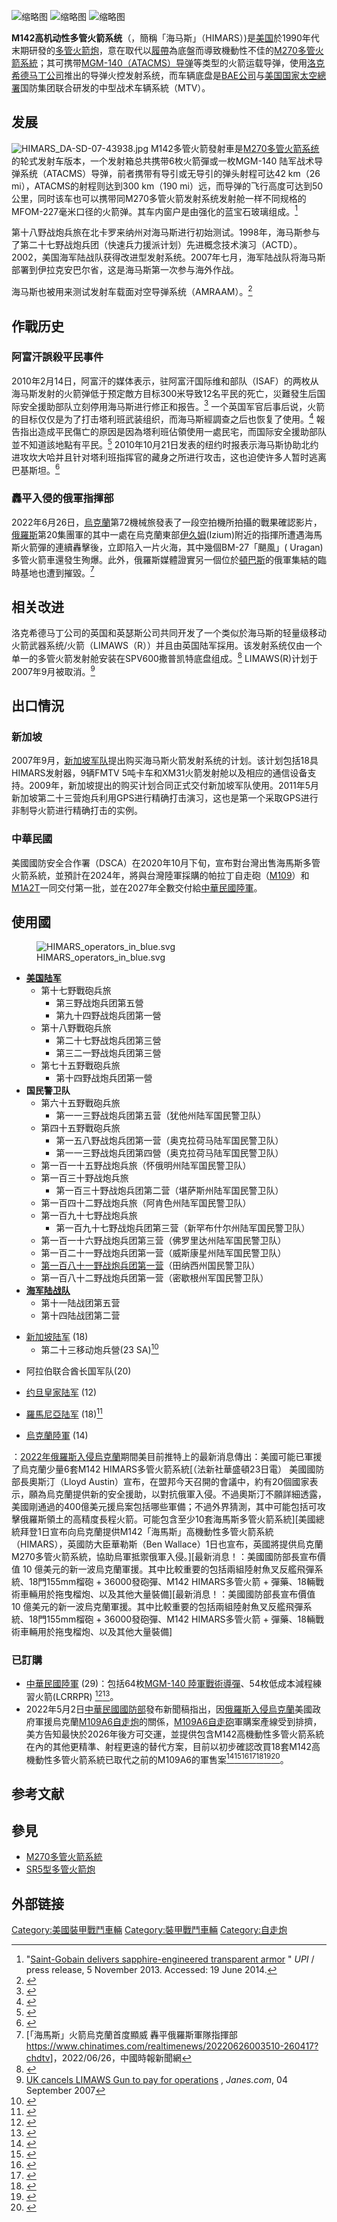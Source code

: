 {{roughtranslation|time=2019-11-07T23:09:35+00:00}}
{{infobox weapon
| name               = M142高机动性多管火箭系统「海马斯」<br>M142 High Mobility Artillery Rocket System「HIMARS」
| image              = File:HIMARS - missile launched.jpg|border
| image_size         = 300px
| caption            = 「海馬斯」多管火箭系統於2005年在美国白沙导弹靶场
| origin             = {{US}}
| type               = 自行式[[多管火箭|多管火箭]]
<!-- Type selection -->
| is_ranged          = yes
| is_bladed          = 
| is_explosive       = 
| is_artillery       = yes
| is_vehicle         = yes
| is_missile         = yes
| is_UK              = 
<!-- Service history -->
| service            = 
<!-- Production history -->
| designer           = 
| design_date        = 
| manufacturer       =  [[洛克希德马丁公司|洛克希德马丁公司]]<br>[[英國航太|英國航太車輛系统]]（底盘）
|wars= [[阿富汗戰爭_(2001年－2021年)|阿富汗戰爭]]<br>[[敘利亞內戰|敘利亞內戰]]<ref>{{Cite web |url=http://edition.cnn.com/2017/06/13/politics/us-artillery-system-southern-syria/index.html |title=存档副本 |access-date=2021-06-18 |archive-date=2018-12-20 |archive-url=https://web.archive.org/web/20181220121531/https://edition.cnn.com/2017/06/13/politics/us-artillery-system-southern-syria/index.html }}</ref><br>[[伊拉克內戰|伊拉克內戰]]<ref>{{cite web|url=https://www.youtube.com/watch?v=lzCWeCJMxFU|title=HIMARS Strike At Night In Iraq • 2016 Mosul Advance|last=Gung Ho Vids|via=YouTube|access-date=2021-06-18|archive-date=2021-06-29|archive-url=https://web.archive.org/web/20210629043033/https://www.youtube.com/watch?v=lzCWeCJMxFU}}</ref><br>[[2022年俄羅斯入侵烏克蘭|2022年俄羅斯入侵烏克蘭]]
| unit_cost          = 5,100,000[[美元|美元]]（2014）（包括車體系統及所有彈藥）<ref>{{cite web|last1=Oestergaard |first1=Joakim |title=About the HIMARS |url=https://www.bga-aeroweb.com/Defense/HIMARS.html |website=Aeroweb |access-date=28 April 2015 |url-status=dead |archive-url=https://web.archive.org/web/20150423045905/http://www.bga-aeroweb.com/Defense/HIMARS.html |archive-date=23 April 2015 }}</ref><br>（{{Inflation-year|US-GDP}}年等同{{Inflation|US-GDP|5,100,000|2014|r=1}}[[美元|美元]]）{{Inflation/fn|US-GDP}}
| production_date    =
| number             = 414<ref>{{cite web |url=http://www.deagel.com/Artillery-Systems/M142-HIMARS_a000521001.aspx |title=M142 HIMARS total production |url-status=dead |access-date=2020-07-07 |archive-date=2020-07-07 |archive-url=https://web.archive.org/web/20200707214744/http://www.deagel.com/Artillery-Systems/M142-HIMARS_a000521001.aspx }}</ref>
| variants           = 
<!-- General specifications -->
| spec_label         = 
| weight             = {{convert|16,250|kg|lb|abbr=on|sigfig=3}}<ref>{{Cite web |url=https://asc.army.mil/web/portfolio-item/ms-himars-m142/ |title=存档副本 |access-date=2021-06-18 |archive-date=2021-04-30 |archive-url=https://web.archive.org/web/20210430173228/https://asc.army.mil/web/portfolio-item/ms-himars-m142/ }}</ref>
| length             = {{convert|7|m|ftin|abbr=on|sigfig=3}}
| part_length        =
| width              = {{convert|2.4|m|ftin|abbr=on|sigfig=3}}
| height             = {{convert|3.2|m|ftin|abbr=on|sigfig=3}}
| diameter           =
| crew               = 3
| passengers         =
<!-- Ranged weapon specifications --> 
| cartridge          = 
| cartridge_weight   = 
| caliber            = {{convert|227|mm}}
| barrels            = 
| action             = 
| rate               = 单发、双连发、四连发、六发齐射
| velocity           = 
| range              = {{convert|2|-|300|km|mi|sigfig=3}}
| max_range          = {{convert|300|km|sigfig=3}}
| feed               = 
| sights             = 
<!-- Artillery specifications -->
| breech             = 
| recoil             = 
| carriage           = 
| elevation          = 
| traverse           = 360
<!-- Bladed weapon specifications --> 
| blade_type         = 
| hilt_type          = 
| sheath_type        = 
| head_type          = 
| haft_type          = 
<!-- Explosive specifications --> 
| filling            = 
| filling_weight     = 
| detonation         = 
| yield              = 
<!-- Vehicle/missile specifications -->
| armour             = 轻型装甲
| primary_armament   = 
| secondary_armament = 
| engine             = 
| engine_power       = 
| pw_ratio           = 
| transmission       = 
| payload_capacity   = 
| suspension         = 
| clearance          = 
| fuel_capacity      = 
| vehicle_range      = {{convert|480|km|mi|sigfig=3}}
| speed              = {{convert|85|km/h|mi/h|sigfig=3}}
| guidance           = 
| steering           = 
<!-- Missiles only -->
| wingspan           = 
| propellant         = 
| ceiling            = 
| altitude           = 
| depth              = 
| boost              = 
| accuracy           =  Guided
| launch_platform    = 
| transport          =
}}
[[File:Fire_support_training_140313-A-DM872-123.jpg|缩略图]]
[[File:HIMARS_in_Iraq.jpg|缩略图]]
[[File:HIMARS_rolls_off_a_C-130.jpg|缩略图]]

'''M142高机动性多管火箭系统'''（{{Lang-en|M142 High Mobility Artillery Rocket System}}，簡稱「海马斯」（HIMARS）)是[[美国|美国]]於1990年代末期研發的[[多管火箭炮|多管火箭炮]]，意在取代以[[履帶|履帶]]為底盤而導致機動性不佳的[[M270多管火箭系統|M270多管火箭系統]]；其可携带[[MGM-140_陸軍戰術導彈系統|MGM-140（ATACMS）导弹]]等类型的火箭运载导弹，使用[[洛克希德马丁公司|洛克希德马丁公司]]推出的导弹火控发射系统，而车辆底盘是[[英国宇航系统|BAE公司]]与[[美国国家航空航天局|美国国家太空總署]]国防集团联合研发的中型战术车辆系統（MTV）。

==发展==
[[Image:HIMARS_DA-SD-07-43938.jpg|thumb]]
M142多管火箭發射車是[[M270多管火箭系统|M270多管火箭系统]]的轮式发射车版本，一个发射箱总共携带6枚火箭彈或一枚MGM-140 陆军战术导弹系统（ATACMS）导弹，前者携带有导引或无导引的弹头射程可达42 km（26 mi），ATACMS的射程则达到300 km（190 mi）远，而导弹的飞行高度可达到50公里，同时该车也可以携带同M270多管火箭发射系统发射舱一样不同规格的MFOM-227毫米口径的火箭弹。其车内窗户是由强化的蓝宝石玻璃组成。<ref>"[http://www.upi.com/Business_News/Security-Industry/2013/11/05/Saint-Gobain-delivers-sapphire-engineered-transparent-armor/UPI-26791383684004/?spt=mps&or=1 Saint-Gobain delivers sapphire-engineered transparent armor] {{Wayback|url=http://www.upi.com/Business_News/Security-Industry/2013/11/05/Saint-Gobain-delivers-sapphire-engineered-transparent-armor/UPI-26791383684004/?spt=mps&or=1 |date=20141027190954 }}" ''UPI'' / press release, 5 November 2013. Accessed: 19 June 2014.</ref>

第十八野战炮兵旅在北卡罗来纳州对海马斯进行初始测试。1998年，海马斯参与了第二十七野战炮兵团（快速兵力援派计划）先进概念技术演习（ACTD）。2002，美国海军陆战队获得改进型发射系统。2007年七月，海军陆战队将海马斯部署到伊拉克安巴尔省，这是海马斯第一次参与海外作战。

海马斯也被用来测试发射车载面对空导弹系统（AMRAAM）。<ref>{{Cite web |url=http://www.lockheedmartin.com/us/news/press-releases/2009/march/LockheedMartinsHIMARSLaun.html |title=HIMARS Launcher Successfully Fires Air Defense Missile |accessdate=2014-10-27 |archive-date=2014-10-27 |archive-url=https://web.archive.org/web/20141027175530/http://www.lockheedmartin.com/us/news/press-releases/2009/march/LockheedMartinsHIMARSLaun.html |dead-url=no }}</ref>

==作戰历史==
===阿富汗誤殺平民事件===
2010年2月14日，阿富汗的媒体表示，驻阿富汗国际维和部队（ISAF）的两枚从海马斯发射的火箭弹低于预定敵方目标300米导致12名平民的死亡，災難發生后国际安全援助部队立刻停用海马斯进行修正和报告。<ref>{{Cite web |url=http://www.isaf.nato.int/article/isaf-releases/isaf-weapon-fails-to-hit-intended-target-12-civilians-killed.html |title=ISAF Weapon Fails to Hit Intended Target, 12 Civilians Killed |accessdate=2014-10-27 |archive-date=2014-10-27 |archive-url=https://web.archive.org/web/20141027180353/http://www.isaf.nato.int/article/isaf-releases/isaf-weapon-fails-to-hit-intended-target-12-civilians-killed.html |dead-url=no }}</ref> 一个英国军官后事后说，火箭的目标仅仅是为了打击塔利班武装组织，而海马斯經調查之后也恢复了使用。<ref>{{cite web |url=http://www.telegraph.co.uk/news/worldnews/asia/afghanistan/7254661/Operation-Moshtarak-missiles-that-killed-civilians-hit-correct-target.html |title=Operation Moshtarak: missiles that killed civilians 'hit correct target' |publisher=Telegraph |date=2010-02-16 |accessdate=2010-07-07 |archive-date=2016-03-04 |archive-url=https://web.archive.org/web/20160304074602/http://www.telegraph.co.uk/news/worldnews/asia/afghanistan/7254661/Operation-Moshtarak-missiles-that-killed-civilians-hit-correct-target.html |dead-url=no }}</ref> 報告指出造成平民傷亡的原因是因為塔利班佔領使用一處民宅，而国际安全援助部队並不知道該地點有平民。<ref>{{cite web |url=http://www.strategypage.com/htmw/htart/articles/20100218.aspx |title=Artillery: It Wasn't Me |publisher=Strategypage.com |date=2010-02-18 |accessdate=2010-07-07 |archive-date=2015-10-16 |archive-url=https://web.archive.org/web/20151016195656/http://www.strategypage.com/htmw/htart/articles/20100218.aspx |dead-url=yes }}</ref> 2010年10月21日发表的纽约时报表示海马斯协助北约进攻坎大哈并且针对塔利班指挥官的藏身之所进行攻击，这也迫使许多人暂时逃离巴基斯坦。<ref>{{Cite web |url=http://www.nytimes.com/2010/10/21/world/asia/21kandahar.html |title=Coalition Forces Routing Taliban in Key Afghan Region |accessdate=2014-10-27 |archive-date=2014-08-03 |archive-url=https://web.archive.org/web/20140803154730/http://www.nytimes.com/2010/10/21/world/asia/21kandahar.html |dead-url=no }}</ref>

===轟平入侵的俄軍指揮部===
2022年6月26日，[[烏克蘭|烏克蘭]]第72機械旅發表了一段空拍機所拍攝的戰果確認影片，[[俄羅斯|俄羅斯]]第20集團軍的其中一處在烏克蘭東部[[伊久姆|伊久姆]](Izium)附近的指揮所遭遇海馬斯火箭彈的連續轟擊後，立即陷入一片火海，其中幾個BM-27「颶風」( Uragan)多管火箭車還發生殉爆。此外，俄羅斯媒體證實另一個位於[[頓巴斯|頓巴斯]]的俄軍集結的臨時基地也遭到摧毀。<ref>[「海馬斯」火箭烏克蘭首度顯威 轟平俄羅斯軍隊指揮部 https://www.chinatimes.com/realtimenews/20220626003510-260417?chdtv]，2022/06/26，中國時報新聞網</ref>

==相关改进==
洛克希德马丁公司的英国和英瑟斯公司共同开发了一个类似於海马斯的轻量级移动火箭武器系统/火箭（LIMAWS（R））并且由英国陆军採用。该发射系统仅由一个单一的多管火箭发射舱安装在SPV600撒普凯特底盘组成。<ref>{{Cite web |url=http://www.defense-update.com/events/2007/summary/dsei07_missiles.htm#camm |title=Missiles and Fire Support at DSEi 2007 |accessdate=2014-10-27 |archive-date=2008-09-05 |archive-url=https://web.archive.org/web/20080905154914/http://www.defense-update.com/events/2007/summary/dsei07_missiles.htm#camm |dead-url=yes }}</ref> LIMAWS(R)计划于2007年9月被取消。<ref>[http://www.janes.com/news/defence/idr/idr070904_1_n.shtml UK cancels LIMAWS Gun to pay for operations] {{Wayback|url=http://www.janes.com/news/defence/idr/idr070904_1_n.shtml |date=20191018063858 }}, ''Janes.com'', 04 September 2007</ref>

==出口情況==
===新加坡===
2007年9月，[[新加坡武裝部隊|新加坡军队]]提出购买海马斯火箭发射系统的计划。该计划包括18具HIMARS发射器，9辆FMTV 5吨卡车和XM31火箭发射舱以及相应的通信设备支持。2009年，新加坡提出的购买计划合同正式交付新加坡军队使用。2011年5月新加坡第二十三营炮兵利用GPS进行精确打击演习，这也是第一个采取GPS进行非制导火箭进行精确打击的实例。
===中華民國===
美國國防安全合作署（DSCA）在2020年10月下旬，宣布對台灣出售海馬斯多管火箭系統，並預計在2024年，將與台灣陸軍採購的帕拉丁自走砲（[[M109|M109]]）和[[M1A2|M1A2]]T一同交付第一批，並在2027年全數交付給[[中華民國陸軍|中華民國陸軍]]。

==使用國==
[[File:HIMARS_operators_in_blue.svg|thumb]]

;{{USA}}
*'''[[美国陆军|美国陆军]]'''
**第十七野戰砲兵旅
***第三野战炮兵团第五營
***第九十四野战炮兵团第一營
**第十八野戰砲兵旅
***第二十七野战炮兵团第三營
***第三二一野战炮兵团第三營
**第七十五野戰砲兵旅
***第十四野战炮兵团第一營
*'''国民警卫队'''
**第六十五野戰砲兵旅
***第一一三野战炮兵团第五营（犹他州陆军国民警卫队）
**第四十五野戰砲兵旅
***第一五八野战炮兵团第一营（奥克拉荷马陆军国民警卫队）
***第一一三野战炮兵团第四營（奥克拉荷马陆军国民警卫队）
**第一百一十五野战炮兵旅（怀俄明州陆军国民警卫队）
**第一百三十野战炮兵旅
***第一百三十野战炮兵团第二营（堪萨斯州陆军国民警卫队）
**第一百四十二野战炮兵旅（阿肯色州陆军国民警卫队）
**第一百九十七野战炮兵旅
***第一百九十七野战炮兵团第三营（新罕布什尔州陆军国民警卫队）
**第一百一十六野战炮兵团第三营（佛罗里达州陆军国民警卫队）
**第一百二十一野战炮兵团第一营（威斯康星州陆军国民警卫队）
**[[美国陆军第181野战炮兵团|第一百八十一野战炮兵团第一营]]（田纳西州国民警卫队）
**第一百八十二野战炮兵团第一营（密歇根州军国民警卫队）
*'''[[美国海军陆战队|海军陆战队]]'''
** 第十一陆战团第五营
** 第十四陆战团第二营
{{SIN}}
*[[新加坡陆军|新加坡陆军]] (18) 
**第二十三移动炮兵營(23 SA)<ref>{{cite web|url=http://www.mindef.gov.sg/imindef/publications/cyberpioneer/features/2010/jan10_fs.html|title=Integration at its best|date=2010-01-04|publisher=[[Ministry_of_Defence_(Singapore)|Ministry of Defence (Singapore)]]|accessdate=1 May 2011|quote=Men from 23 SA had commenced training with the US Army's HIMARS in March 2009.|deadurl=yes|archiveurl=https://web.archive.org/web/20140202142202/http://www.mindef.gov.sg/imindef/publications/cyberpioneer/features/2010/jan10_fs.html|archivedate=2014-02-02}}</ref>
{{UAE}}
*阿拉伯联合酋长国军队(20) 
{{JOR}}
*[[约旦皇家陆军|约旦皇家陆军]] (12)
{{ROM}}
*[[羅馬尼亞陆军|羅馬尼亞陆军]] (18)<ref>{{cite news |title=羅馬尼亞接收首批海馬斯多管火箭 將部署至東部飛彈營 |url=https://news.ltn.com.tw/news/world/breakingnews/3456955 |accessdate=2021-03-05 |work=自由時報 |date=2021-03-05 |archive-date=2021-07-18 |archive-url=https://web.archive.org/web/20210718013723/https://news.ltn.com.tw/news/world/breakingnews/3456955 |dead-url=no }}</ref>
{{UKR}}
*[[烏克蘭陸軍|烏克蘭陸軍]] (14)
：[[2022年俄羅斯入侵烏克蘭|2022年俄羅斯入侵烏克蘭]]期間美目前推特上的最新消息傳出：美國可能已軍援了烏克蘭少量6套M142 HIMARS多管火箭系統[（法新社華盛頓23日電） 美國國防部長奧斯汀（Lloyd Austin）宣布，在盟邦今天召開的會議中，約有20個國家表示，願為烏克蘭提供新的安全援助，以對抗俄軍入侵。不過奧斯汀不願詳細透露，美國剛通過的400億美元援烏案包括哪些軍備；不過外界猜測，其中可能包括可攻擊俄羅斯領土的高精度長程火箭。可能包含至少10套海馬斯多管火箭系統][美國總統拜登1日宣布向烏克蘭提供M142「海馬斯」高機動性多管火箭系統（HIMARS），英國防大臣華勒斯（Ben Wallace）1日也宣布，英國將提供烏克蘭M270多管火箭系統，協助烏軍抵禦俄軍入侵。][最新消息！：美國國防部長宣布價值 10 億美元的新一波烏克蘭軍援。其中比較重要的包括兩組陸射魚叉反艦飛彈系統、18門155mm榴砲 + 36000發砲彈、M142 HIMARS多管火箭 + 彈藥、18輛戰術車輛用於拖曳榴炮、以及其他大量裝備][最新消息！：美國國防部長宣布價值 10 億美元的新一波烏克蘭軍援。其中比較重要的包括兩組陸射魚叉反艦飛彈系統、18門155mm榴砲 + 36000發砲彈、M142 HIMARS多管火箭 + 彈藥、18輛戰術車輛用於拖曳榴炮、以及其他大量裝備]



===已訂購===
{{ROC}}
*[[中華民國陸軍|中華民國陸軍]] (29)：包括64枚[[MGM-140_陸軍戰術導彈系統|MGM-140 陸軍戰術導彈]]、54枚低成本減程練習火箭(LCRRPR) <ref name="台灣購入海馬斯">{{cite news |title=美國宣布「海馬斯多管火箭系統」等3筆對台軍售案 總額逾18億美元 |url=https://newtalk.tw/news/view/2020-10-22/482836 |accessdate=2020-10-22 |work=新頭殼新聞 |date=2020-10-22 |archive-date=2020-11-29 |archive-url=https://web.archive.org/web/20201129203424/https://newtalk.tw/news/view/2020-10-22/482836 |dead-url=no }}</ref><ref>{{Cite web|url=https://www.upmedia.mg/news_info.php?Type=2&SerialNo=117947|title=M142海馬斯多管火箭之後　台灣首度擁有「地對地彈道飛彈」攻勢防禦|website=上報UP Media|access-date=2022-05-04|archive-date=2022-05-04|archive-url=https://web.archive.org/web/20220504034244/https://www.upmedia.mg/news_info.php?Type=2&SerialNo=117947}}</ref>。
*2022年5月2日[[中華民國國防部|中華民國國防部]]發布新聞稿指出，因[[2022年俄羅斯入侵烏克蘭|俄羅斯入侵烏克蘭]]美國政府軍援烏克蘭[[M109自走炮#M109A6帕拉丁（Paladin）|M109A6自走炮]]的關係，[[M109自走炮#M109A6帕拉丁（Paladin）|M109A6自走砲]]軍購案產線受到排擠，美方告知最快於2026年後方可交運，並提供包含M142高機動性多管火箭系統在內的其他更精準、射程更遠的替代方案，目前以初步確認改買18套M142高機動性多管火箭系統已取代之前的M109A6的軍售案<ref>{{Cite web|url=https://www.upmedia.mg/news_info.php?Type=1&SerialNo=143706|title=【軍售喊停】美年初預告難如期交運M109A6自走砲　我擬改增購海馬斯多管火箭|website=上報UP Media|access-date=2022-05-04|archive-date=2022-05-04|archive-url=https://web.archive.org/web/20220504101153/https://www.upmedia.mg/news_info.php?Type=1&SerialNo=143706}}</ref><ref>{{Cite web|url=https://udn.com/news/story/10930/6282452|title=美停售台M109A6自走砲 國防部：美承諾以海馬士多管火箭系統替代|website=聯合新聞網|access-date=2022-05-04|archive-date=2022-05-05|archive-url=https://web.archive.org/web/20220505102047/https://udn.com/news/story/10930/6282452}}</ref><ref>{{Cite web|url=https://udn.com/news/story/10930/6282872|title=揭仲：海馬士多管火箭系統無法替代M109A6自走砲|website=聯合新聞網|access-date=2022-05-04|archive-date=2022-05-05|archive-url=https://web.archive.org/web/20220505102835/https://udn.com/news/story/10930/6282872}}</ref><ref>{{Cite web|url=https://udn.com/news/story/10930/6284337|title=軍方：增購海馬斯多管火箭系統 有助落實濱海決勝|website=聯合新聞網|access-date=2022-05-04|archive-date=2022-05-06|archive-url=https://web.archive.org/web/20220506102625/https://udn.com/news/story/10930/6284337}}</ref><ref>{{Cite web|url=https://www.setn.com/News.aspx?NewsID=1109334美售台M109A6|title=美售台M109A6自走砲延宕　擬以海馬斯系統等替代|website=三立新聞網|access-date=2022-05-15|archive-date=2022-05-03|archive-url=https://web.archive.org/web/20220503084407/https://www.setn.com/News.aspx?NewsID=1109334%E7%BE%8E%E5%94%AE%E5%8F%B0M109A6}}</ref><ref>{{Cite web|url=https://www.chinatimes.com/newspapers/20220503000349-260118|title=不賣M109A6自走砲 美擬以海馬士火箭取代|website=中時新聞網|access-date=2022-05-03|archive-date=2022-05-03|archive-url=https://web.archive.org/web/20220503111730/https://www.chinatimes.com/newspapers/20220503000349-260118}}</ref><ref>{{Cite web|url=https://beanfun.com/articles/detail/1521088004788064256?country=tw&site=1|title=買不到M109A6用海馬士多管火箭取代？專家：難相互替代|website=NOWnews今日新聞}}</ref>。

==参考文献==
{{reflist}}

== 參見 ==
* [[M270多管火箭系統|M270多管火箭系統]]
*[[SR5型多管火箭炮|SR5型多管火箭炮]]

==外部链接==
[[Category:美國裝甲戰鬥車輛|Category:美國裝甲戰鬥車輛]]
[[Category:裝甲戰鬥車輛|Category:裝甲戰鬥車輛]]
[[Category:自走炮|Category:自走炮]]
